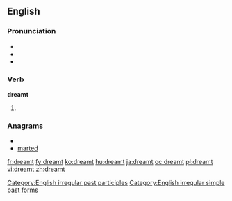 ==English==

===Pronunciation===
* {{IPA|/ˈdɹɛmt/}}
* {{audio|en-us-dreamt.ogg|Audio (US)}}
* {{rhymes|ɛmpt}}

===Verb===
'''dreamt'''

# {{past of|[[dream]]}}

===Anagrams===
* {{alphagram|ademrt}}
* [[marted#English|marted]]

[[Category:English irregular past participles]]
[[Category:English irregular simple past forms]]

[[fr:dreamt]]
[[fy:dreamt]]
[[ko:dreamt]]
[[hu:dreamt]]
[[ja:dreamt]]
[[oc:dreamt]]
[[pl:dreamt]]
[[vi:dreamt]]
[[zh:dreamt]]